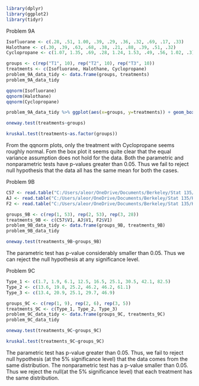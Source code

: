 
```{r}
library(dplyr)
library(ggplot2)
library(tidyr)
```


Problem 9A

```{r} 

Isofluorane <- c(.28, .51, 1.00, .39, .29, .36, .32, .69, .17, .33)
Halothane <- c(.30, .39, .63, .68, .38, .21, .88, .39, .51, .32)
Cyclopropane <- c(1.07, 1.35, .69, .28, 1.24, 1.53, .49, .56, 1.02, .3)

groups <- c(rep("T1", 10), rep("T2", 10), rep("T3", 10))
treatments <- c(Isofluorane, Halothane, Cyclopropane)
problem_9A_data_tidy <- data.frame(groups, treatments)
problem_9A_data_tidy

qqnorm(Isofluorane)
qqnorm(Halothane)
qqnorm(Cyclopropane)

problem_9A_data_tidy %>% ggplot(aes(x=groups, y=treatments)) + geom_boxplot()

oneway.test(treatments~groups)

kruskal.test(treatments~as.factor(groups))

```


From the qqnorm plots, only the treatment with Cyclopropane seems roughly normal. Fom the box plot it seems quite clear that the equal variance assumption does not hold for the data. Both the parametric and nonparametric tests have p-values greater than 0.05. Thus we fail to reject null hypothesis that the data all has the same mean for both the cases. 


Problem 9B

```{r} 

C57 <- read.table("C:/Users/aleor/OneDrive/Documents/Berkeley/Stat 135/HW9/c57.txt")
AJ <- read.table("C:/Users/aleor/OneDrive/Documents/Berkeley/Stat 135/HW9/aj.txt")
F2 <- read.table("C:/Users/aleor/OneDrive/Documents/Berkeley/Stat 135/HW9/f2.txt")

groups_9B <- c(rep(1, 53), rep(2, 53), rep(3, 28))
treatments_9B <- c(C57$V1, AJ$V1, F2$V1)
problem_9B_data_tidy <- data.frame(groups_9B, treatments_9B)
problem_9B_data_tidy

oneway.test(treatments_9B~groups_9B)

```


The parametric test has p-value considerably smaller than 0.05. Thus we can reject the null hypothesis at any significance level. 

Problem 9C

```{r} 

Type_1 <- c(1.7, 1.9, 6.1, 12.5, 16.5, 25.1, 30.5, 42.1, 82.5)
Type_2 <- c(13.6, 19.8, 25.2, 46.2, 46.2, 61.1)
Type_3 <- c(13.4, 20.9, 25.1, 29.7, 46.9)

groups_9C <- c(rep(1, 9), rep(2, 6), rep(3, 5))
treatments_9C <- c(Type_1, Type_2, Type_3)
problem_9C_data_tidy <- data.frame(groups_9C, treatments_9C)
problem_9C_data_tidy

oneway.test(treatments_9C~groups_9C)

kruskal.test(treatments_9C~groups_9C)

```

The parametric test has p-value greater than 0.05. Thus, we fail to reject null hypothesis (at the 5% significance level) that the data comes from the same distribution. The nonparametric test has a p-value smaller than 0.05. Thus we reject the null(at the 5% significance level) that each treatment has the same distribution.


